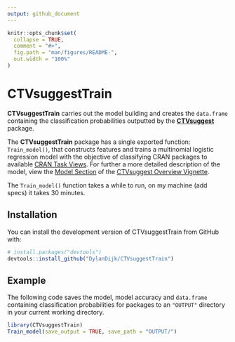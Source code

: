 ```yaml
---
output: github_document
---
```


<!-- README.md is generated from README.Rmd. Please edit that file -->

```r
knitr::opts_chunk$set(
  collapse = TRUE,
  comment = "#>",
  fig.path = "man/figures/README-",
  out.width = "100%"
)
```

# CTVsuggestTrain

<!-- badges: start -->
<!-- badges: end -->

**CTVsuggestTrain** carries out the model building and creates the `data.frame` containing the classification probabilities outputted by the [**CTVsuggest**](https://dylandijk.github.io/CTVsuggest/index.html) package.

The **CTVsuggestTrain** package has a single exported function: `Train_model()`, that constructs features and trains a multinomial logistic regression model with the objective of classifying CRAN packages to available [CRAN Task Views](https://github.com/cran-task-views/ctv#available-task-views). For further a more detailed description of the model, view the [Model Section](https://dylandijk.github.io/CTVsuggestTrain/articles/Package-Overview.html#the-model) of the [CTVsuggest Overview Vignette](https://dylandijk.github.io/CTVsuggest/articles/CTVsuggest-Overview.html).

The `Train_model()` function takes a while to run, on my machine (add specs) it takes 30 minutes. 


## Installation

You can install the development version of CTVsuggestTrain from GitHub with:

``` r
# install.packages("devtools")
devtools::install_github("DylanDijk/CTVsuggestTrain")
```

## Example

The following code saves the model, model accuracy and `data.frame` containing classification probabilities for packages to an `"OUTPUT"` directory in your current working directory.

```r
library(CTVsuggestTrain)
Train_model(save_output = TRUE, save_path = "OUTPUT/")
```

